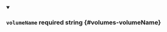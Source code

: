 
<details className="config-field" data-expandable="false" open>
<summary>

### `volumeName` <span class="config-field-required" data-required="false">required</span> <span class="config-field-type">string</span> <span class="config-field-default"></span> <span class="config-field-enum"></span> {#volumes-volumeName}



</summary>



</details>
